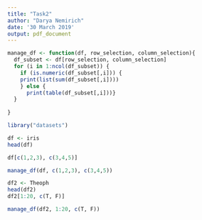```yaml
---
title: "Task2"
author: "Darya Nemirich"
date: '30 March 2019'
output: pdf_document
---
```


```r
manage_df <- function(df, row_selection, column_selection){
  df_subset <- df[row_selection, column_selection]
  for (i in 1:ncol(df_subset)) {
    if (is.numeric(df_subset[,i])) {
    print(list(sum(df_subset[,i])))
    } else {
      print(table(df_subset[,i]))}
  }
  
}
```

```r
library("datasets")
```

```r
df <- iris
head(df)

df[c(1,2,3), c(3,4,5)]


```



```r
manage_df(df, c(1,2,3), c(3,4,5))
```

```r
df2 <- Theoph
head(df2)
df2[1:20, c(T, F)]
```
```r
manage_df(df2, 1:20, c(T, F))
```

